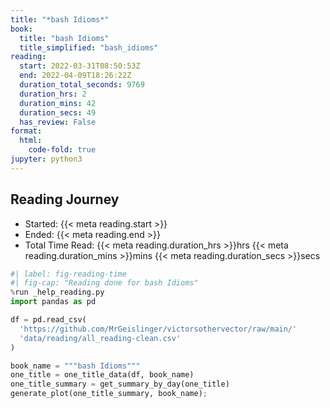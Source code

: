 ```yaml
---
title: "*bash Idioms*"
book:
  title: "bash Idioms"
  title_simplified: "bash_idioms"
reading:
  start: 2022-03-31T08:50:53Z
  end: 2022-04-09T18:26:22Z
  duration_total_seconds: 9769
  duration_hrs: 2
  duration_mins: 42
  duration_secs: 49
  has_review: False
format:
  html:
    code-fold: true
jupyter: python3
---
```


## Reading Journey

* Started: {{< meta reading.start >}}
* Ended: {{< meta reading.end >}}
* Total Time Read: {{< meta reading.duration_hrs >}}hrs {{< meta reading.duration_mins >}}mins {{< meta reading.duration_secs >}}secs

```python
#| label: fig-reading-time
#| fig-cap: "Reading done for bash Idioms"
%run _help_reading.py
import pandas as pd

df = pd.read_csv(
  'https://github.com/MrGeislinger/victorsothervector/raw/main/'
  'data/reading/all_reading-clean.csv'
)

book_name = """bash Idioms"""
one_title = one_title_data(df, book_name)
one_title_summary = get_summary_by_day(one_title)
generate_plot(one_title_summary, book_name);
```
